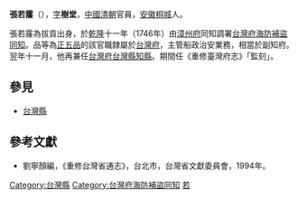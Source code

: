 '''張若霳'''（{{bd|？||？||}}），[[表字|字]]'''樹堂'''，[[中國|中國]][[清朝|清朝]]官員，[[安徽|安徽]][[桐城|桐城]]人。

張若霳為拔貢出身，於[[乾隆|乾隆]]十一年（1746年）由[[漳州府|漳州府]]同知調署[[台灣府海防補盜同知|台灣府海防補盜同知]]。品等為[[正五品|正五品]]的該官職隸屬於[[台灣府|台灣府]]，主管船政治安業務，相當於副知府。翌年十一月，他再兼任[[台灣府|台灣府]][[台灣縣|台灣縣]][[知縣|知縣]]。期間任《重修臺灣府志》「監刻」。

==參見==
*[[台灣縣|台灣縣]]
==參考文獻==
*劉寧顏編，《重修台灣省通志》，台北市，台灣省文獻委員會，1994年。
{{start box}}
{{s-before|[[梁須梗|梁須梗]]}}
{{s-title|[[台灣府海防補盜同知|台灣府海防補盜同知]]|1746年上任}}
{{s-after|[[汪天來|汪天來]]}}
{{s-before|[[李閶權|李閶權]]}}
{{s-title|[[台灣府|台灣府]][[台灣縣|台灣縣]][[知縣|知縣]] |1747年上任}}
{{s-after|[[趙燮|趙燮]]}}
{{end box}}

[[Category:台灣縣|Category:台灣縣]]
[[Category:台灣府海防補盜同知|Category:台灣府海防補盜同知]]
[[Category:桐城張氏|若]]